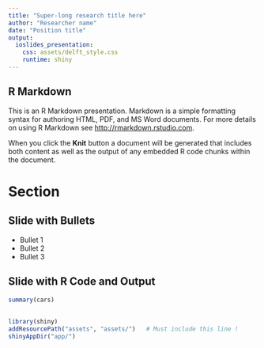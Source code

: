```yaml
---
title: "Super-long research title here"
author: "Researcher name"
date: "Position title"
output: 
  ioslides_presentation:
    css: assets/delft_style.css
    runtime: shiny
---
```


## R Markdown

This is an R Markdown presentation. Markdown is a simple formatting syntax for authoring HTML, PDF, and MS Word documents. For more details on using R Markdown see <http://rmarkdown.rstudio.com>.

When you click the **Knit** button a document will be generated that includes both content as well as the output of any embedded R code chunks within the document.

# Section

## Slide with Bullets

- Bullet 1
- Bullet 2
- Bullet 3

## Slide with R Code and Output

```r
summary(cars)
```

## 
```r
library(shiny)
addResourcePath("assets", "assets/")   # Must include this line !
shinyAppDir("app/")
```

<script src = "assets/delft.js"></script>
